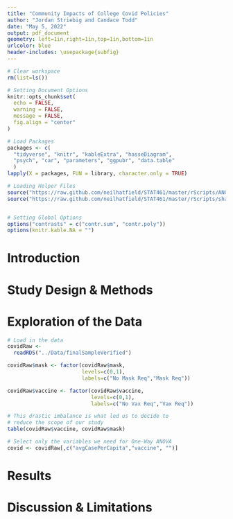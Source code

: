 ```yaml
---
title: "Community Impacts of College Covid Policies"
author: "Jordan Striebig and Candace Todd"
date: "May 5, 2022"
output: pdf_document
geometry: left=1in,right=1in,top=1in,bottom=1in
urlcolor: blue
header-includes: \usepackage{subfig}
---
```


```r
# Clear workspace
rm(list=ls())

# Setting Document Options
knitr::opts_chunk$set(
  echo = FALSE,
  warning = FALSE,
  message = FALSE,
  fig.align = "center"
)

# Load Packages
packages <- c(
  "tidyverse", "knitr", "kableExtra", "hasseDiagram",
  "psych", "car", "parameters", "ggpubr", "data.table"
  ) 
lapply(X = packages, FUN = library, character.only = TRUE)

# Loading Helper Files
source("https://raw.github.com/neilhatfield/STAT461/master/rScripts/ANOVATools.R")
source("https://raw.github.com/neilhatfield/STAT461/master/rScripts/shadowgram.R")


# Setting Global Options
options("contrasts" = c("contr.sum", "contr.poly"))
options(knitr.kable.NA = "")
```

# Introduction


# Study Design & Methods


# Exploration of the Data

```r
# Load in the data
covidRaw <-
  readRDS("../Data/finalSampleVerified")

covidRaw$mask <- factor(covidRaw$mask,
                        levels=c(0,1),
                        labels=c("No Mask Req","Mask Req"))

covidRaw$vaccine <- factor(covidRaw$vaccine,
                           levels=c(0,1),
                           labels=c("No Vax Req","Vax Req"))

# This drastic imbalance is what led us to decide to 
# reduce the scope of our study
table(covidRaw$vaccine, covidRaw$mask)

# Select only the variables we need for One-Way ANOVA
covid <- covidRaw[,c("avgCasePerCapita","vaccine", "")]


```


# Results


# Discussion & Limitations

